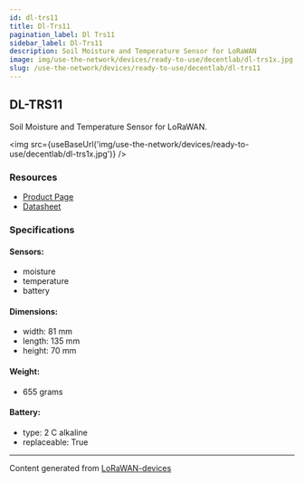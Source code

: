 ```yaml
---
id: dl-trs11
title: Dl-Trs11
pagination_label: Dl Trs11
sidebar_label: Dl-Trs11
description: Soil Moisture and Temperature Sensor for LoRaWAN
image: img/use-the-network/devices/ready-to-use/decentlab/dl-trs1x.jpg
slug: /use-the-network/devices/ready-to-use/decentlab/dl-trs11
---
```



## DL-TRS11

Soil Moisture and Temperature Sensor for LoRaWAN.

<img src={useBaseUrl('img/use-the-network/devices/ready-to-use/decentlab/dl-trs1x.jpg')} />

### Resources

- [Product Page](https://www.decentlab.com/products/soil-moisture-temperature-and-electrical-conductivity-sensor-for-lorawan)
- [Datasheet](https://cdn.decentlab.com/download/datasheets/Decentlab-DL-TRS11-datasheet.pdf)

### Specifications

#### Sensors:

- moisture
- temperature
- battery

#### Dimensions:

- width: 81 mm
- length: 135 mm
- height: 70 mm

#### Weight:

- 655 grams

#### Battery:

- type: 2 C alkaline
- replaceable: True

---

Content generated from [LoRaWAN-devices](https://github.com/TheThingsNetwork/lorawan-devices)
